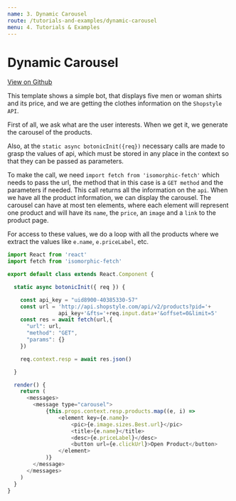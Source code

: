 ```yaml
---
name: 3. Dynamic Carousel
route: /tutorials-and-examples/dynamic-carousel
menu: 4. Tutorials & Examples
---
```


# **Dynamic Carousel**

[View on Github](https://github.com/hubtype/botonic/tree/master/templates/dynamic_carousel)

This template shows a simple bot, that displays five men or woman shirts and its price, and we are getting the clothes information on the `Shopstyle API`.

First of all, we ask what are the user interests. When we get it, we generate the carousel of the products.

Also, at the `static async botonicInit({req})` necessary calls are made to grasp the values of api, which must be stored in any place in the context so that they can be passed as parameters. 

To make the call, we need `import fetch from 'isomorphic-fetch'` which needs to pass the url, the method that in this case is a `GET method` and the parameters if needed. This call returns all the information on the `api`.
When we have all the product information, we can display the carousel.
The carousel can have at most ten elements, where each element will represent one product and will have its `name`, the `price`, an `image` and a `link` to the product page.

For access to these values, we do a loop with all the products where we extract the values like `e.name`, `e.priceLabel`, etc.


```javascript
import React from 'react'
import fetch from 'isomorphic-fetch'

export default class extends React.Component {

  static async botonicInit({ req }) {

    const api_key = "uid8900-40385330-57"
    const url = 'http://api.shopstyle.com/api/v2/products?pid='+
    			api_key+'&fts='+req.input.data+'&offset=0&limit=5'
    const res = await fetch(url,{
      "url": url,
      "method": "GET",
      "params": {}
    })

    req.context.resp = await res.json()

  }

  render() {
    return (
      <messages>
        <message type="carousel">
            {this.props.context.resp.products.map((e, i) => 
                <element key={e.name}>
                    <pic>{e.image.sizes.Best.url}</pic>
                    <title>{e.name}</title>
                    <desc>{e.priceLabel}</desc>
                    <button url={e.clickUrl}>Open Product</button>
                </element>
            )}
        </message>
      </messages>
    )
  }
}

```
